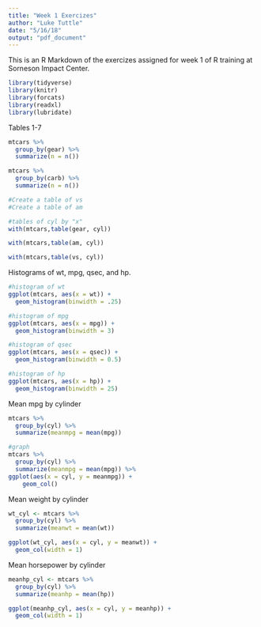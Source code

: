 ```yaml
---
title: "Week 1 Exercizes"
author: "Luke Tuttle"
date: "5/16/18"
output: "pdf_document"
---
```


This is an R Markdown of the exercizes assigned for week 1 of R training at Sorneson Impact Center. 


```r

library(tidyverse)
library(knitr)
library(forcats)
library(readxl)
library(lubridate)

```



Tables 1-7
```r



mtcars %>% 
  group_by(gear) %>% 
  summarize(n = n())

mtcars %>% 
  group_by(carb) %>% 
  summarize(n = n())

#Create a table of vs
#Create a table of am

#tables of cyl by "x" 
with(mtcars,table(gear, cyl))

with(mtcars,table(am, cyl))

with(mtcars,table(vs, cyl))

```


Histograms of wt, mpg, qsec, and hp. 
```r
#histogram of wt
ggplot(mtcars, aes(x = wt)) +
  geom_histogram(binwidth = .25)

#histogram of mpg
ggplot(mtcars, aes(x = mpg)) +
  geom_histogram(binwidth = 3)

#histogram of qsec
ggplot(mtcars, aes(x = qsec)) +
  geom_histogram(binwidth = 0.5)

#histogram of hp
ggplot(mtcars, aes(x = hp)) +
  geom_histogram(binwidth = 25)

```

Mean mpg by cylinder 
```r

mtcars %>%
  group_by(cyl) %>% 
  summarize(meanmpg = mean(mpg))

#graph
mtcars %>%
  group_by(cyl) %>% 
  summarize(meanmpg = mean(mpg)) %>% 
ggplot(aes(x = cyl, y = meanmpg)) + 
    geom_col()

```

Mean weight by cylinder
```r

wt_cyl <- mtcars %>%
  group_by(cyl) %>% 
  summarize(meanwt = mean(wt))

ggplot(wt_cyl, aes(x = cyl, y = meanwt)) +
  geom_col(width = 1)

```

Mean horsepower by cylinder
```r

meanhp_cyl <- mtcars %>% 
  group_by(cyl) %>% 
  summarize(meanhp = mean(hp))

ggplot(meanhp_cyl, aes(x = cyl, y = meanhp)) +
  geom_col(width = 1)
```
